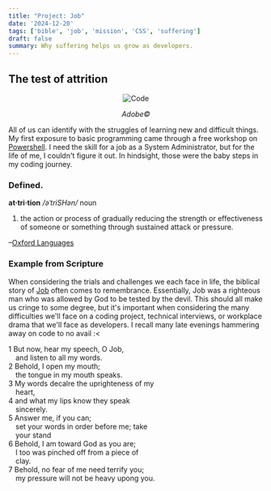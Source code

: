 ```yaml
---
title: "Project: Job"
date: '2024-12-20'
tags: ['bible', 'job', 'mission', 'CSS', 'suffering']
draft: false
summary: Why suffering helps us grow as developers.
---
```


## The test of attrition

<div style="text-align: center;">
  <img src="/static/images/pawn.jpg" alt="Code" />
  <p><em>Adobe©</em></p>
</div>

All of us can identify with the struggles of learning new and difficult things. My first exposure to basic programming came through a free workshop on <a href="https://www.powershellengineer.com/archive" target="_blank">Powershell</a>. I need the skill for a job as a System Administrator, but for the life of me, I couldn't figure it out. In hindsight, those were the baby steps in my coding journey.

### Defined.

<b>at·tri·tion</b>
<em>/əˈtriSHən/</em>
noun
1. the action or process of gradually reducing the strength or effectiveness of someone or something through sustained attack or pressure.

–<a href="https://www.oed.com/dictionary/attrition_n?tab=meaning_and_use#34022610" target="_blank">Oxford Languages</a>

### Example from Scripture

When considering the trials and challenges we each face in life, the biblical story of <a href="https://bibleproject.com/guides/book-of-job/" target="_blank">Job</a> often comes to remembrance. Essentially, Job was a righteous man who was allowed by God to be tested by the devil. This should all make us cringe to some degree, but it's important when considering the many difficulties we'll face on a coding project, technical interviews, or workplace drama that we'll face as developers. I recall many late evenings hammering away on code to no avail :<

1 But now, hear my speech, O Job,<br>
&ensp;&ensp;and listen to all my words.<br>
2 Behold, I open my mouth;<br>
&ensp;&ensp;the tongue in my mouth speaks.<br>
3 My words decalre the uprighteness of my<br>
&ensp;&ensp;heart,<br>
4 and what my lips know they speak<br>
&ensp;&ensp;sincerely.<br>
5 Answer me, if you can;<br>
&ensp;&ensp;set your words in order before me; take<br>
&ensp;&ensp;your stand<br>
6 Behold, I am toward God as you are;<br>
&ensp;&ensp;I too was pinched off from a piece of<br>
&ensp;&ensp;clay.<br>
7 Behold, no fear of me need terrify you;<br>
&ensp;&ensp;my pressure will not be heavy upong you.<br>









